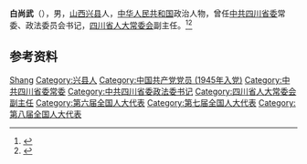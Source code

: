 '''白尚武'''（{{bd|1928年|}}），男，[[山西|山西]][[兴县|兴县]]人，[[中华人民共和国|中华人民共和国]]政治人物，曾任[[中共四川省委|中共四川省委]]常委、政法委员会书记，[[四川省人大常委会|四川省人大常委会]]副主任。<ref>{{cite book|title=中囯人名大辞典·当代人物卷|author=廖盖隆等编|year=1990|publisher=上海辞书出版社|location=上海|page=}}</ref><ref>{{Cite book|title=中国共产党人名大辞典|author=盛平主编|publisher=中国国际广播出版社|year=1991|isbn=|location=北京|pages=}}</ref>

== 参考资料 ==
{{reflist}}

{{中国人物小作品}}

{{Authority control}}
{{DEFAULTSORT:Bai白}}
[[Category:白姓|Shang]]
[[Category:兴县人|Category:兴县人]]
[[Category:中国共产党党员_(1945年入党)|Category:中国共产党党员 (1945年入党)]]
[[Category:中共四川省委常委|Category:中共四川省委常委]]
[[Category:中共四川省委政法委书记|Category:中共四川省委政法委书记]]
[[Category:四川省人大常委会副主任|Category:四川省人大常委会副主任]]
[[Category:第六届全国人大代表|Category:第六届全国人大代表]]
[[Category:第七届全国人大代表|Category:第七届全国人大代表]]
[[Category:第八届全国人大代表|Category:第八届全国人大代表]]